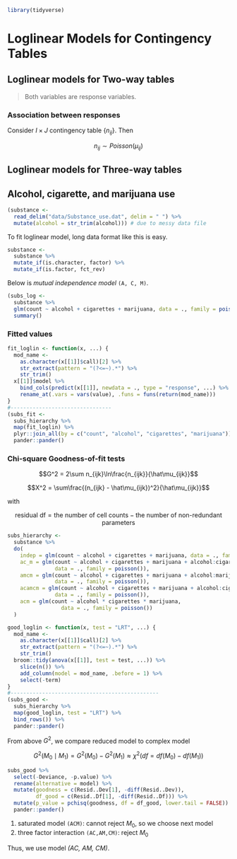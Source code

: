 ```r
library(tidyverse)
```

# Loglinear Models for Contingency Tables

## Loglinear models for Two-way tables

> Both variables are response variables.

### Association between responses

Consider $I \times J$ contingency table $\{ n_{ij} \}$. Then

$$n_{ij} \sim Poisson(\mu_{ij})$$


## Loglinear models for Three-way tables

## Alcohol, cigarette, and marijuana use {-}

```r
(substance <-
  read_delim("data/Substance_use.dat", delim = " ") %>% 
  mutate(alcohol = str_trim(alcohol))) # due to messy data file
```

To fit loglinear model, long data format like this is easy.

```r
substance <-
  substance %>% 
  mutate_if(is.character, factor) %>% 
  mutate_if(is.factor, fct_rev)
```

Below is _mutual independence model_ `(A, C, M)`.

```r
(subs_log <-
  substance %>% 
  glm(count ~ alcohol + cigarettes + marijuana, data = ., family = poisson())) %>% 
  summary()
```

### Fitted values

```r
fit_loglin <- function(x, ...) {
  mod_name <-
    as.character(x[[1]]$call)[2] %>% 
    str_extract(pattern = "(?<=~).*") %>% 
    str_trim()
  x[[1]]$model %>% 
    bind_cols(predict(x[[1]], newdata = ., type = "response", ...) %>% tbl_df()) %>% 
    rename_at(.vars = vars(value), .funs = funs(return(mod_name)))
}
#--------------------------------
(subs_fit <-
  subs_hierarchy %>% 
  map(fit_loglin) %>% 
  plyr::join_all(by = c("count", "alcohol", "cigarettes", "marijuana"))) %>% 
  pander::pander()
```

### Chi-square Goodness-of-fit tests

$$G^2 = 2\sum n_{ijk}\ln\frac{n_{ijk}}{\hat\mu_{ijk}}$$

$$X^2 = \sum\frac{(n_{ijk} - \hat\mu_{ijk})^2}{\hat\mu_{ijk}}$$

with

$$\text{residual df} = \text{the number of cell counts} - \text{the number of non-redundant parameters}$$

```r
subs_hierarchy <-
  substance %>% 
  do(
    indep = glm(count ~ alcohol + cigarettes + marijuana, data = ., family = poisson()),
    ac_m = glm(count ~ alcohol + cigarettes + marijuana + alcohol:cigarettes, 
               data = ., family = poisson()),
    amcm = glm(count ~ alcohol + cigarettes + marijuana + alcohol:marijuana + cigarettes:marijuana, 
               data = ., family = poisson()),
    acamcm = glm(count ~ alcohol + cigarettes + marijuana + alcohol:cigarettes + alcohol:marijuana + cigarettes:marijuana, 
               data = ., family = poisson()),
    acm = glm(count ~ alcohol * cigarettes * marijuana, 
                 data = ., family = poisson())
  )
```


```r
good_loglin <- function(x, test = "LRT", ...) {
  mod_name <-
    as.character(x[[1]]$call)[2] %>% 
    str_extract(pattern = "(?<=~).*") %>% 
    str_trim()
  broom::tidy(anova(x[[1]], test = test, ...)) %>% 
    slice(n()) %>% 
    add_column(model = mod_name, .before = 1) %>% 
    select(-term)
}
#-----------------------------------------------
(subs_good <-
  subs_hierarchy %>% 
  map(good_loglin, test = "LRT") %>% 
  bind_rows()) %>% 
  pander::pander()
```

From above $G^2$, we compare reduced model to complex model

$$G^2(M_0 \mid M_1) = G^2(M_0) - G^2(M_1) \approx \chi^2\Big(df = df(M_0) - df(M_1)\Big)$$

```r
subs_good %>% 
  select(-Deviance, -p.value) %>% 
  rename(alternative = model) %>% 
  mutate(goodness = c(Resid..Dev[1], -diff(Resid..Dev)),
         df_good = c(Resid..Df[1], -diff(Resid..Df))) %>% 
  mutate(p_value = pchisq(goodness, df = df_good, lower.tail = FALSE)) %>% 
  pander::pander()
```

1. saturated model `(ACM)`: cannot reject $M_0$, so we choose next model
2. three factor interaction `(AC,AM,CM)`: reject $M_0$

Thus, we use model _(AC, AM, CM)_.










